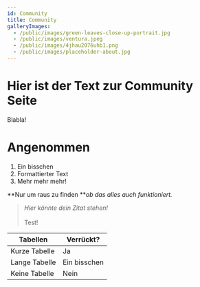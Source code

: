 ```yaml
---
id: Community
title: Community
galleryImages:
  - /public/images/green-leaves-close-up-portrait.jpg
  - /public/images/ventura.jpeg
  - /public/images/4jhau2076uhb1.png
  - /public/images/placeholder-about.jpg
---
```


# Hier ist der Text zur Community Seite

Blabla!

<ImageEmbed image="/public/images/600x400.png" alt="test" />

<ImageEmbed image="/public/images/4jhau2076uhb1.png" alt="Das Auge des schreckens" />

# Angenommen

1. Ein bisschen
2. Formattierter Text
3. Mehr mehr mehr!

\*\*Nur um raus zu finden \*\**ob das alles auch funktioniert.*

> *Hier könnte dein Zitat stehen!*\
> \
> Test!

| Tabellen      | Verrückt?    |
| ------------- | ------------ |
| Kurze Tabelle | Ja           |
| Lange Tabelle | Ein bisschen |
| Keine Tabelle | Nein         |
